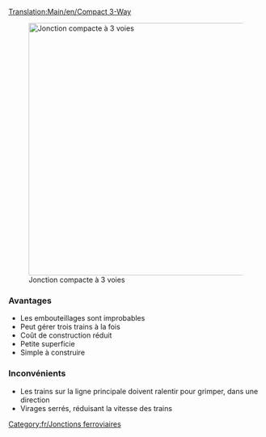 [[Translation:Main/en/Compact 3-Way]]{{fr/Menu de Croisements}}

[[File:en/Compact 3 way.png|thumb|500px|none|Jonction compacte à 3 voies]]

===Avantages===
*Les embouteillages sont improbables
*Peut gérer trois trains à la fois
*Coût de construction réduit
*Petite superficie
*Simple à construire

===Inconvénients===
*Les trains sur la ligne principale doivent ralentir pour grimper, dans une direction
*Virages serrés, réduisant la vitesse des trains

[[Category:fr/Jonctions ferroviaires]]